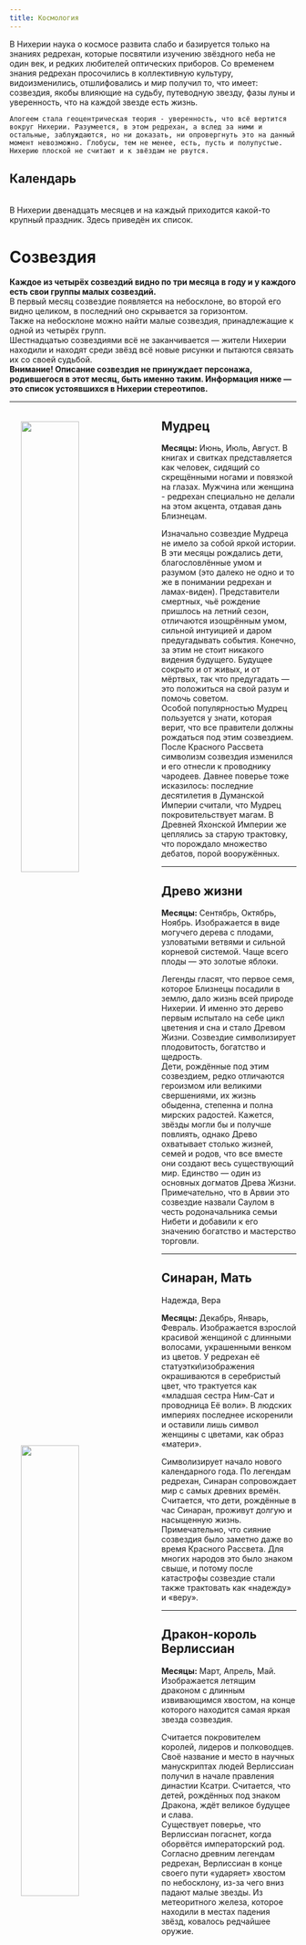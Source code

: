 ```yaml
---
title: Космология
---
```


<ButtonCover cover src="pic.jpg" title="Космология" authorHref="https://www.artstation.com/dtmayer" author="Dominik Mayer"/>
<BlockquoteBox>
    В Нихерии наука о космосе развита слабо и базируется только на знаниях редрехан, которые посвятили изучению звёздного неба не один век, и редких любителей оптических приборов. Со временем знания редрехан просочились в коллективную культуру, видоизменились, отшлифовались и мир получил то, что имеет: созвездия, якобы влияющие на судьбу, путеводную звезду, фазы луны и уверенность, что на каждой звезде есть жизнь.  

    Апогеем стала геоцентрическая теория - уверенность, что всё вертится вокруг Нихерии. Разумеется, в этом редрехан, а вслед за ними и остальные, заблуждаются, но ни доказать, ни опровергнуть это на данный момент невозможно. Глобусы, тем не менее, есть, пусть и полупустые. Нихерию плоской не считают и к звёздам не рвутся.
</BlockquoteBox>

## Календарь
<BlockquoteBox center >
    <Calendar/>
    <br/>
    В Нихерии двенадцать месяцев и на каждый приходится какой-то крупный праздник. Здесь приведён их список.
</BlockquoteBox>


# Созвездия
**Каждое из четырёх созвездий видно по три месяца в году и у каждого есть свои группы малых созвездий.**  
В первый месяц созвездие появляется на небосклоне, во второй его видно целиком, в последний оно скрывается за горизонтом.  
Также на небосклоне можно найти малые созвездия, принадлежащие к одной из четырёх групп.  
Шестнадцатью созвездиями всё не заканчивается — жители Нихерии находили и находят среди звёзд всё новые рисунки и пытаются связать их со своей судьбой.  
**Внимание! Описание созвездия не принуждает персонажа, родившегося в этот месяц, быть именно таким. Информация ниже — это список устоявшихся в Нихерии стереотипов.**

<hr/>
<img style="float: left; margin: 20px; width: 45%;" src="1.jpg"/>

## Мудрец
**Месяцы:** Июнь, Июль, Август.
<BlockquoteBox>
    В книгах и свитках представляется как человек, сидящий со скрещёнными ногами и повязкой на глазах. Мужчина или женщина - редрехан специально не делали на этом акцента, отдавая дань Близнецам.
</BlockquoteBox>

Изначально созвездие Мудреца не имело за собой яркой истории. В эти месяцы рождались дети, благословлённые умом и разумом (это далеко не одно и то же в понимании редрехан и ламах-виден). Представители смертных, чьё рождение пришлось на летний сезон, отличаются изощрённым умом, сильной интуицией и даром предугадывать события. Конечно, за этим не стоит никакого видения будущего. Будущее сокрыто и от живых, и от мёртвых, так что предугадать — это положиться на свой разум и помочь советом.  
Особой популярностью Мудрец пользуется у знати, которая верит, что все правители должны рождаться под этим созвездием.  
После Красного Рассвета символизм созвездия изменился и его отнесли к проводнику чародеев. Давнее поверье тоже исказилось: последние десятилетия в Думанской Империи считали, что Мудрец покровительствует магам. В Древней Яхонской Империи же цеплялись за старую трактовку, что порождало множество дебатов, порой вооружённых.  

<hr/>
<img style="float: left; margin: 20px; width: 45%;" src="2.jpg"/>

## Древо жизни
**Месяцы:** Сентябрь, Октябрь, Ноябрь.
<BlockquoteBox>
    Изображается в виде могучего дерева с плодами, узловатыми ветвями и сильной корневой системой. Чаще всего плоды — это золотые яблоки.
</BlockquoteBox>

Легенды гласят, что первое семя, которое Близнецы посадили в землю, дало жизнь всей природе Нихерии. И именно это дерево первым испытало на себе цикл цветения и сна и стало Древом Жизни. Созвездие символизирует плодовитость, богатство и щедрость.  
Дети, рождённые под этим созвездием, редко отличаются героизмом или великими свершениями, их жизнь обыденна, степенна и полна мирских радостей. Кажется, звёзды могли бы и получше повлиять, однако Древо охватывает столько жизней, семей и родов, что все вместе они создают весь существующий мир. Единство — один из основных догматов Древа Жизни.  
Примечательно, что в Арвии это созвездие назвали Саулом в честь родоначальника семьи Нибети и добавили к его значению богатство и мастерство торговли.  

<hr/>
<img style="float: left; margin: 20px; width: 45%;" src="3.jpg"/>

## Синаран, Мать
<div art-credits>Надежда, Вера</div>

**Месяцы:** Декабрь, Январь, Февраль.
<BlockquoteBox>
    Изображается взрослой красивой женщиной с длинными волосами, украшенными венком из цветов. У редрехан её статуэтки\изображения окрашиваются в серебристый цвет, что трактуется как «младшая сестра Ним-Сат и проводница Её воли». В людских империях последнее искоренили и оставили лишь символ женщины с цветами, как образ «матери».
</BlockquoteBox>

Символизирует начало нового календарного года. По легендам редрехан, Синаран сопровождает мир с самых древних времён. Считается, что дети, рождённые в час Синаран, проживут долгую и насыщенную жизнь. Примечательно, что сияние созвездия было заметно даже во время Красного Рассвета. Для многих народов это было знаком свыше, и потому после катастрофы созвездие стали также трактовать как «надежду» и «веру».

<hr/>
<img style="float: left; margin: 20px; width: 45%;" src="3.jpg"/>

## Дракон-король Верлиссиан
**Месяцы:** Март, Апрель, Май.
<BlockquoteBox>
    Изображается летящим драконом с длинным извивающимся хвостом, на конце которого находится самая яркая звезда созвездия.
</BlockquoteBox>

Считается покровителем королей, лидеров и полководцев. Своё название и место в научных манускриптах людей Верлиссиан получил в начале правления династии Ксатри. Считается, что детей, рождённых под знаком Дракона, ждёт великое будущее и слава.  
Существует поверье, что Верлиссиан погаснет, когда оборвётся императорский род.  
Согласно древним легендам редрехан, Верлиссиан в конце своего пути «ударяет» хвостом по небосклону, из-за чего вниз падают малые звезды. Из метеоритного железа, которое находили в местах падения звёзд, ковалось редчайшее оружие.